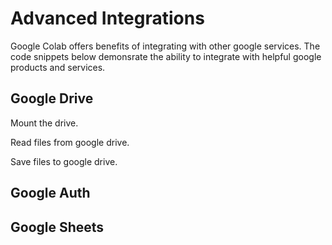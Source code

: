 # Advanced Integrations

Google Colab offers benefits of integrating with other google services. The code snippets below demonsrate the ability to integrate with helpful google products and services.



## Google Drive

Mount the drive.

Read files from google drive.

Save files to google drive.


## Google Auth

## Google Sheets
